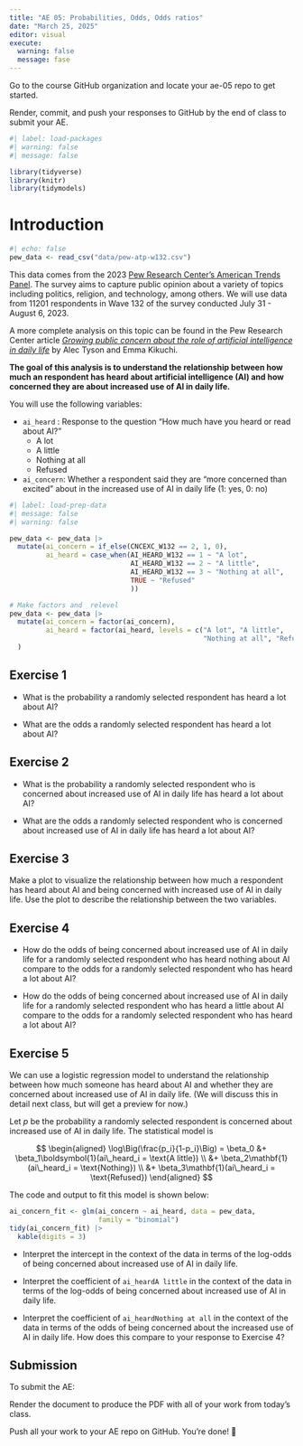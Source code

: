 ```yaml
---
title: "AE 05: Probabilities, Odds, Odds ratios"
date: "March 25, 2025"
editor: visual
execute:
  warning: false
  message: fase
---
```


::: callout-important
Go to the course GitHub organization and locate your ae-05 repo to get started.

Render, commit, and push your responses to GitHub by the end of class to submit your AE.
:::

```r
#| label: load-packages
#| warning: false
#| message: false

library(tidyverse)
library(knitr)
library(tidymodels)
```

# Introduction

```r
#| echo: false
pew_data <- read_csv("data/pew-atp-w132.csv")
```

This data comes from the 2023 [Pew Research Center's American Trends Panel](https://www.pewresearch.org/the-american-trends-panel/). The survey aims to capture public opinion about a variety of topics including politics, religion, and technology, among others. We will use data from 11201 respondents in Wave 132 of the survey conducted July 31 - August 6, 2023.

A more complete analysis on this topic can be found in the Pew Research Center article [*Growing public concern about the role of artificial intelligence in daily life*](https://www.pewresearch.org/short-reads/2023/08/28/growing-public-concern-about-the-role-of-artificial-intelligence-in-daily-life/) by Alec Tyson and Emma Kikuchi.

**The goal of this analysis is to understand the relationship between how much an respondent has heard about artificial intelligence (AI) and how concerned they are about increased use of AI in daily life.**

You will use the following variables:

-   `ai_heard` : Response to the question "How much have you heard or read about AI?"
    -   A lot
    -   A little
    -   Nothing at all
    -   Refused
-   `ai_concern`: Whether a respondent said they are "more concerned than excited" about in the increased use of AI in daily life (1: yes, 0: no)

```r
#| label: load-prep-data
#| message: false
#| warning: false

pew_data <- pew_data |>
  mutate(ai_concern = if_else(CNCEXC_W132 == 2, 1, 0),
         ai_heard = case_when(AI_HEARD_W132 == 1 ~ "A lot",
                              AI_HEARD_W132 == 2 ~ "A little",
                              AI_HEARD_W132 == 3 ~ "Nothing at all",
                              TRUE ~ "Refused"
                              ))

# Make factors and  relevel 
pew_data <- pew_data |>
  mutate(ai_concern = factor(ai_concern),
         ai_heard = factor(ai_heard, levels = c("A lot", "A little",
                                                "Nothing at all", "Refused"))
  )
```

## Exercise 1

-   What is the probability a randomly selected respondent has heard a lot about AI?

-   What are the odds a randomly selected respondent has heard a lot about AI?

## Exercise 2

-   What is the probability a randomly selected respondent who is concerned about increased use of AI in daily life has heard a lot about AI?

-   What are the odds a randomly selected respondent who is concerned about increased use of AI in daily life has heard a lot about AI?

## Exercise 3

Make a plot to visualize the relationship between how much a respondent has heard about AI and being concerned with increased use of AI in daily life. Use the plot to describe the relationship between the two variables.

## Exercise 4

-   How do the odds of being concerned about increased use of AI in daily life for a randomly selected respondent who has heard nothing about AI compare to the odds for a randomly selected respondent who has heard a lot about AI?

-   How do the odds of being concerned about increased use of AI in daily life for a randomly selected respondent who has heard a little about AI compare to the odds for a randomly selected respondent who has heard a lot about AI?

## Exercise 5

We can use a logistic regression model to understand the relationship between how much someone has heard about AI and whether they are concerned about increased use of AI in daily life. (We will discuss this in detail next class, but will get a preview for now.)

Let $p$ be the probability a randomly selected respondent is concerned about increased use of AI in daily life. The statistical model is

$$
\begin{aligned}
\log\Big(\frac{p_i}{1-p_i}\Big) = \beta_0 &+ \beta_1\boldsymbol{1}(ai\_heard_i = \text{A little}) \\ &+ \beta_2\mathbf{1}(ai\_heard_i = \text{Nothing}) \\  &+ \beta_3\mathbf{1}(ai\_heard_i = \text{Refused})
\end{aligned}
$$

The code and output to fit this model is shown below:

```r
ai_concern_fit <- glm(ai_concern ~ ai_heard, data = pew_data,
                      family = "binomial")
tidy(ai_concern_fit) |> 
  kable(digits = 3)
```

-   Interpret the intercept in the context of the data in terms of the log-odds of being concerned about increased use of AI in daily life.

-   Interpret the coefficient of `ai_heardA little` in the context of the data in terms of the log-odds of being concerned about increased use of AI in daily life.

-   Interpret the coefficient of `ai_heardNothing at all` in the context of the data in terms of the odds of being concerned about the increased use of AI in daily life. How does this compare to your response to Exercise 4?

::: callout-important
# Submission

To submit the AE:

Render the document to produce the PDF with all of your work from today's class.

Push all your work to your AE repo on GitHub. You're done! 🎉
:::
